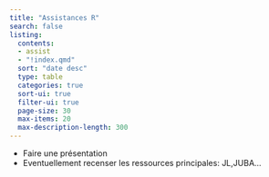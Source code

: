 ```yaml
---
title: "Assistances R"
search: false
listing:
  contents: 
  - assist
  - "!index.qmd"
  sort: "date desc"
  type: table
  categories: true
  sort-ui: true
  filter-ui: true
  page-size: 30
  max-items: 20
  max-description-length: 300
---
```


- Faire une présentation
- Eventuellement recenser les ressources principales: JL,JUBA...